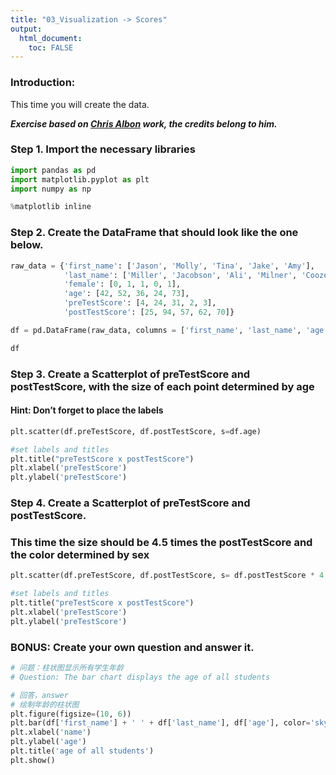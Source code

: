 ```yaml
---
title: "03_Visualization -> Scores"
output: 
  html_document:
    toc: FALSE
---
```


### Introduction:

This time you will create the data.

***Exercise based on [Chris Albon](http://chrisalbon.com/) work, the credits belong to him.***

### Step 1. Import the necessary libraries

```python
import pandas as pd
import matplotlib.pyplot as plt
import numpy as np

%matplotlib inline
```

### Step 2. Create the DataFrame that should look like the one below.
```python
raw_data = {'first_name': ['Jason', 'Molly', 'Tina', 'Jake', 'Amy'], 
            'last_name': ['Miller', 'Jacobson', 'Ali', 'Milner', 'Cooze'], 
            'female': [0, 1, 1, 0, 1],
            'age': [42, 52, 36, 24, 73], 
            'preTestScore': [4, 24, 31, 2, 3],
            'postTestScore': [25, 94, 57, 62, 70]}

df = pd.DataFrame(raw_data, columns = ['first_name', 'last_name', 'age', 'female', 'preTestScore', 'postTestScore'])

df
```

### Step 3. Create a Scatterplot of preTestScore and postTestScore, with the size of each point determined by age
#### Hint: Don't forget to place the labels
```python
plt.scatter(df.preTestScore, df.postTestScore, s=df.age)

#set labels and titles
plt.title("preTestScore x postTestScore")
plt.xlabel('preTestScore')
plt.ylabel('preTestScore')
```

### Step 4. Create a Scatterplot of preTestScore and postTestScore.
### This time the size should be 4.5 times the postTestScore and the color determined by sex
```python
plt.scatter(df.preTestScore, df.postTestScore, s= df.postTestScore * 4.5, c = df.female)

#set labels and titles
plt.title("preTestScore x postTestScore")
plt.xlabel('preTestScore')
plt.ylabel('preTestScore')
```

### BONUS: Create your own question and answer it.
```python
# 问题：柱状图显示所有学生年龄
# Question: The bar chart displays the age of all students

# 回答，answer
# 绘制年龄的柱状图
plt.figure(figsize=(10, 6))
plt.bar(df['first_name'] + ' ' + df['last_name'], df['age'], color='skyblue')
plt.xlabel('name')
plt.ylabel('age')
plt.title('age of all students')
plt.show()
```